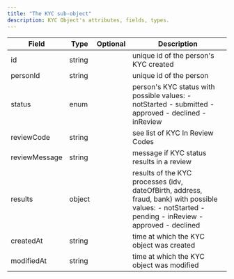 ```yaml
---
title: "The KYC sub-object"
description: KYC Object's attributes, fields, types.
---
```

| Field         | Type   | Optional | Description                                                                                                                                         |
|---------------|--------|----------|-----------------------------------------------------------------------------------------------------------------------------------------------------|
| id            | string |          | unique id of the person's KYC created                                                                                                               |
| personId      | string |          | unique id of the person                                                                                                                             |
| status        | enum   |          | person's KYC status with possible values: - notStarted - submitted - approved - declined - inReview                                                 |
| reviewCode    | string |          | see list of KYC In Review Codes                                                                                                                     |
| reviewMessage | string |          | message if KYC status results in a review                                                                                                           |
| results       | object |          | results of the KYC processes (idv, dateOfBirth, address, fraud, bank) with possible values: - notStarted - pending - inReview - approved - declined |
| createdAt     | string |          | time at which the KYC object was created                                                                                                            |
| modifiedAt    | string |          | time at which the KYC object was modified                                                                                                           |
